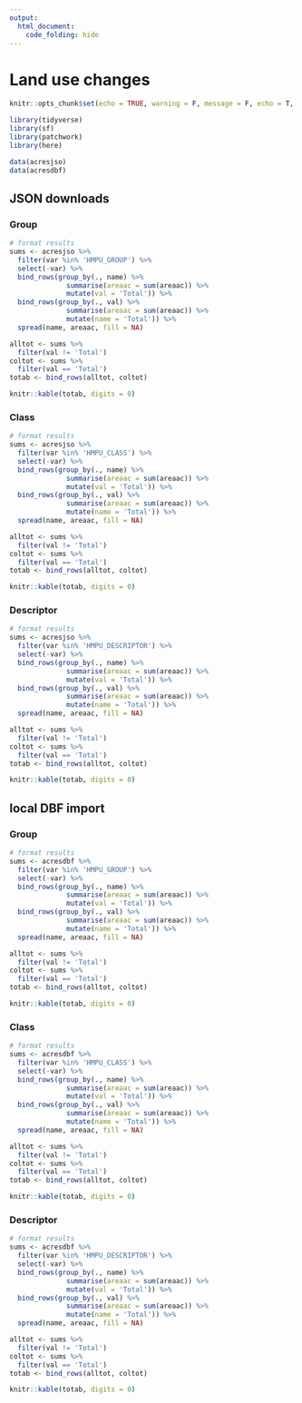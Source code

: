 ```yaml
---
output: 
  html_document:
    code_folding: hide
---
```

  
# Land use changes {.tabset}
  
```r
knitr::opts_chunk$set(echo = TRUE, warning = F, message = F, echo = T, fig.path = 'figs/', dev.args = list(family = 'serif'), fig.path = 'figures/')

library(tidyverse)
library(sf)
library(patchwork)
library(here)

data(acresjso)
data(acresdbf)
```

## JSON downloads {.tabset .tabset-pills}

### Group

```r
# format results
sums <- acresjso %>%
  filter(var %in% 'HMPU_GROUP') %>% 
  select(-var) %>% 
  bind_rows(group_by(., name) %>%
              summarise(areaac = sum(areaac)) %>%
              mutate(val = 'Total')) %>%
  bind_rows(group_by(., val) %>%
              summarise(areaac = sum(areaac)) %>%
              mutate(name = 'Total')) %>%
  spread(name, areaac, fill = NA)

alltot <- sums %>% 
  filter(val != 'Total')
coltot <- sums %>% 
  filter(val == 'Total')
totab <- bind_rows(alltot, coltot) 

knitr::kable(totab, digits = 0)
```

### Class

```r
# format results
sums <- acresjso %>%
  filter(var %in% 'HMPU_CLASS') %>% 
  select(-var) %>% 
  bind_rows(group_by(., name) %>%
              summarise(areaac = sum(areaac)) %>%
              mutate(val = 'Total')) %>%
  bind_rows(group_by(., val) %>%
              summarise(areaac = sum(areaac)) %>%
              mutate(name = 'Total')) %>%
  spread(name, areaac, fill = NA)

alltot <- sums %>% 
  filter(val != 'Total')
coltot <- sums %>% 
  filter(val == 'Total')
totab <- bind_rows(alltot, coltot) 

knitr::kable(totab, digits = 0)
```

### Descriptor

```r
# format results
sums <- acresjso %>%
  filter(var %in% 'HMPU_DESCRIPTOR') %>% 
  select(-var) %>% 
  bind_rows(group_by(., name) %>%
              summarise(areaac = sum(areaac)) %>%
              mutate(val = 'Total')) %>%
  bind_rows(group_by(., val) %>%
              summarise(areaac = sum(areaac)) %>%
              mutate(name = 'Total')) %>%
  spread(name, areaac, fill = NA)

alltot <- sums %>% 
  filter(val != 'Total')
coltot <- sums %>% 
  filter(val == 'Total')
totab <- bind_rows(alltot, coltot) 

knitr::kable(totab, digits = 0)
```

## local DBF import {.tabset .tabset-pills}

### Group

```r
# format results
sums <- acresdbf %>%
  filter(var %in% 'HMPU_GROUP') %>% 
  select(-var) %>% 
  bind_rows(group_by(., name) %>%
              summarise(areaac = sum(areaac)) %>%
              mutate(val = 'Total')) %>%
  bind_rows(group_by(., val) %>%
              summarise(areaac = sum(areaac)) %>%
              mutate(name = 'Total')) %>%
  spread(name, areaac, fill = NA)

alltot <- sums %>% 
  filter(val != 'Total')
coltot <- sums %>% 
  filter(val == 'Total')
totab <- bind_rows(alltot, coltot) 

knitr::kable(totab, digits = 0)
```

### Class

```r
# format results
sums <- acresdbf %>%
  filter(var %in% 'HMPU_CLASS') %>% 
  select(-var) %>% 
  bind_rows(group_by(., name) %>%
              summarise(areaac = sum(areaac)) %>%
              mutate(val = 'Total')) %>%
  bind_rows(group_by(., val) %>%
              summarise(areaac = sum(areaac)) %>%
              mutate(name = 'Total')) %>%
  spread(name, areaac, fill = NA)

alltot <- sums %>% 
  filter(val != 'Total')
coltot <- sums %>% 
  filter(val == 'Total')
totab <- bind_rows(alltot, coltot) 

knitr::kable(totab, digits = 0)
```

### Descriptor

```r
# format results
sums <- acresdbf %>%
  filter(var %in% 'HMPU_DESCRIPTOR') %>% 
  select(-var) %>% 
  bind_rows(group_by(., name) %>%
              summarise(areaac = sum(areaac)) %>%
              mutate(val = 'Total')) %>%
  bind_rows(group_by(., val) %>%
              summarise(areaac = sum(areaac)) %>%
              mutate(name = 'Total')) %>%
  spread(name, areaac, fill = NA)

alltot <- sums %>% 
  filter(val != 'Total')
coltot <- sums %>% 
  filter(val == 'Total')
totab <- bind_rows(alltot, coltot) 

knitr::kable(totab, digits = 0)
```